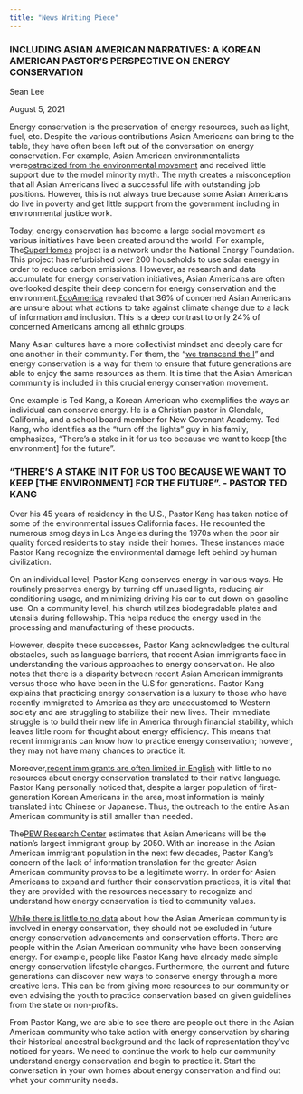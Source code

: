 ```yaml
---
title: "News Writing Piece"
---
```


### **INCLUDING ASIAN AMERICAN NARRATIVES: A KOREAN AMERICAN PASTOR'S PERSPECTIVE ON ENERGY CONSERVATION**

Sean Lee

August 5, 2021

Energy conservation is the preservation of energy resources, such as light, fuel, etc. Despite the various contributions Asian Americans can bring to the table, they have often been left out of the conversation on energy conservation. For example, Asian American environmentalists were[ostracized from the environmental movement](https://www.nrdc.org/stories/why-environmental-movement-should-stop-ignoring-asian-americans) and received little support due to the model minority myth. The myth creates a misconception that all Asian Americans lived a successful life with outstanding job positions. However, this is not always true because some Asian Americans do live in poverty and get little support from the government including in environmental justice work.   

Today, energy conservation has become a large social movement as various initiatives have been created around the world. For example, The[SuperHomes](https://superhomes.org.uk/) project is a network under the National Energy Foundation. This project has refurbished over 200 households to use solar energy in order to reduce carbon emissions. However, as research and data accumulate for energy conservation initiatives, Asian Americans are often overlooked despite their deep concern for energy conservation and the environment.[EcoAmerica](https://ecoamerica.org/wp-content/uploads/2014/09/eA_American_Climate_Values_2014_Insights_by_Racial_Ethnic_Groups.pdf) revealed that 36% of concerned Asian Americans are unsure about what actions to take against climate change due to a lack of information and inclusion. This is a deep contrast to only 24% of concerned Americans among all ethnic groups. 

Many Asian cultures have a more collectivist mindset and deeply care for one another in their community. For them, the "[we transcend the I](https://www.nrdc.org/stories/why-environmental-movement-should-stop-ignoring-asian-americans)" and energy conservation is a way for them to ensure that future generations are able to enjoy the same resources as them. It is time that the Asian American community is included in this crucial energy conservation movement. 

One example is Ted Kang, a Korean American who exemplifies the ways an individual can conserve energy. He is a Christian pastor in Glendale, California, and a school board member for New Covenant Academy. Ted Kang, who identifies as the "turn off the lights" guy in his family, emphasizes, "There's a stake in it for us too because we want to keep \[the environment\] for the future".

### **"THERE'S A STAKE IN IT FOR US TOO BECAUSE WE WANT TO KEEP \[THE ENVIRONMENT\] FOR THE FUTURE". - PASTOR TED KANG**

Over his 45 years of residency in the U.S., Pastor Kang has taken notice of some of the environmental issues California faces. He recounted the numerous smog days in Los Angeles during the 1970s when the poor air quality forced residents to stay inside their homes. These instances made Pastor Kang recognize the environmental damage left behind by human civilization. 

On an individual level, Pastor Kang conserves energy in various ways. He routinely preserves energy by turning off unused lights, reducing air conditioning usage, and minimizing driving his car to cut down on gasoline use. On a community level, his church utilizes biodegradable plates and utensils during fellowship. This helps reduce the energy used in the processing and manufacturing of these products. 

However, despite these successes, Pastor Kang acknowledges the cultural obstacles, such as language barriers, that recent Asian immigrants face in understanding the various approaches to energy conservation. He also notes that there is a disparity between recent Asian American immigrants versus those who have been in the U.S for generations. Pastor Kang explains that practicing energy conservation is a luxury to those who have recently immigrated to America as they are unaccustomed to Western society and are struggling to stabilize their new lives. Their immediate struggle is to build their new life in America through financial stability, which leaves little room for thought about energy efficiency. This means that recent immigrants can know how to practice energy conservation; however, they may not have many chances to practice it.  

Moreover,[recent immigrants are often limited in English](https://www.pewresearch.org/fact-tank/2020/07/01/polling-methods-are-changing-but-reporting-the-views-of-asian-americans-remains-a-challenge/) with little to no resources about energy conservation translated to their native language. Pastor Kang personally noticed that, despite a larger population of first-generation Korean Americans in the area, most information is mainly translated into Chinese or Japanese. Thus, the outreach to the entire Asian American community is still smaller than needed.

The[PEW Research Center](https://www.pewresearch.org/fact-tank/2021/04/29/key-facts-about-asian-americans/) estimates that Asian Americans will be the nation's largest immigrant group by 2050. With an increase in the Asian American immigrant population in the next few decades, Pastor Kang's concern of the lack of information translation for the greater Asian American community proves to be a legitimate worry. In order for Asian Americans to expand and further their conservation practices, it is vital that they are provided with the resources necessary to recognize and understand how energy conservation is tied to community values.

[While there is little to no data](https://www.nrdc.org/experts/vijay-limaye/when-asian-americans-are-missing-public-health-data-its-harder-protect-them) about how the Asian American community is involved in energy conservation, they should not be excluded in future energy conservation advancements and conservation efforts. There are people within the Asian American community who have been conserving energy. For example, people like Pastor Kang have already made simple energy conservation lifestyle changes. Furthermore, the current and future generations can discover new ways to conserve energy through a more creative lens. This can be from giving more resources to our community or even advising the youth to practice conservation based on given guidelines from the state or non-profits.   

From Pastor Kang, we are able to see there are people out there in the Asian American community who take action with energy conservation by sharing their historical ancestral background and the lack of representation they've noticed for years. We need to continue the work to help our community understand energy conservation and begin to practice it. Start the conversation in your own homes about energy conservation and find out what your community needs.

\
